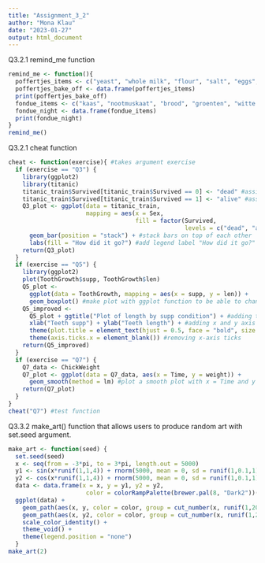 ```yaml
---
title: "Assignment_3_2"
author: "Mona Klau"
date: "2023-01-27"
output: html_document
---
```


Q3.2.1 
remind_me function
```r
remind_me <- function(){
  poffertjes_items <- c("yeast", "whole milk", "flour", "salt", "eggs", "butter", "powdered sugar")
  poffertjes_bake_off <- data.frame(poffertjes_items)
  print(poffertjes_bake_off)
  fondue_items <- c("kaas", "nootmuskaat", "brood", "groenten", "witte wijn")
  fondue_night <- data.frame(fondue_items)
  print(fondue_night)
}
remind_me()
```

Q3.2.1 
cheat function
```r
cheat <- function(exercise){ #takes argument exercise
  if (exercise == "Q3") {
    library(ggplot2)
    library(titanic)
    titanic_train$Survived[titanic_train$Survived == 0] <- "dead" #assign dead to Survived = 0
    titanic_train$Survived[titanic_train$Survived == 1] <- "alive" #assign alive to Survived = 1
    Q3_plot <- ggplot(data = titanic_train,
                      mapping = aes(x = Sex,
                                    fill = factor(Survived,
                                                  levels = c("dead", "alive")))) +
      geom_bar(position = "stack") + #stack bars on top of each other
      labs(fill = "How did it go?") #add legend label "How did it go?"
    return(Q3_plot)
  } 
  if (exercise == "Q5") {
    library(ggplot2)
    plot(ToothGrowth$supp, ToothGrowth$len)
    Q5_plot <-
      ggplot(data = ToothGrowth, mapping = aes(x = supp, y = len)) +
      geom_boxplot() #make plot with ggplot function to be able to change it
    Q5_improved <-
      Q5_plot + ggtitle("Plot of length by supp condition") + #adding title
      xlab("Teeth supp") + ylab("Teeth length") + #adding x and y axis labels
      theme(plot.title = element_text(hjust = 0.5, face = "bold", size = 12)) + #customize title
      theme(axis.ticks.x = element_blank()) #removing x-axis ticks
    return(Q5_improved)
  }
  if (exercise == "Q7") {
    Q7_data <- ChickWeight
    Q7_plot <- ggplot(data = Q7_data, aes(x = Time, y = weight)) +
      geom_smooth(method = lm) #plot a smooth plot with x = Time and y = weight
    return(Q7_plot)
  }
}
cheat("Q7") #test function 
```

Q3.3.2
make_art() function that allows users to produce random art with set.seed argument. 
```r
make_art <- function(seed) {
  set.seed(seed)
  x <- seq(from = -3*pi, to = 3*pi, length.out = 5000)
  y1 <- sin(x*runif(1,1,4)) + rnorm(5000, mean = 0, sd = runif(1,0.1,1))
  y2 <- cos(x*runif(1,1,4)) + rnorm(5000, mean = 0, sd = runif(1,0.1,1))
  data <- data.frame(x = x, y = y1, y2 = y2,
                      color = colorRampPalette(brewer.pal(8, "Dark2"))(5000))
  ggplot(data) +
    geom_path(aes(x, y, color = color, group = cut_number(x, runif(1,20,100)))) +
    geom_path(aes(x, y2, color = color, group = cut_number(x, runif(1,20,100)))) +
    scale_color_identity() +
    theme_void() +
    theme(legend.position = "none")
  }
make_art(2)
```

